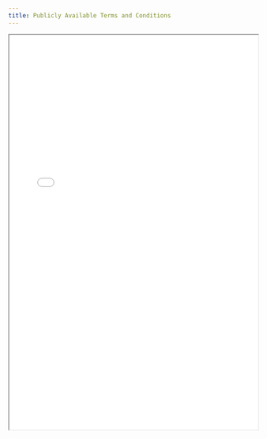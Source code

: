 ```yaml
---
title: Publicly Available Terms and Conditions
---
```


<iframe
  src="/files/compliance/transparency/TERAMOT - Terms and Conditions.pdf"
  width="100%"
  height="800px"
  style={{ border: '1px solid #ccc', borderRadius: '8px' }}
  title="Publicly Available Terms of Service"
/>
